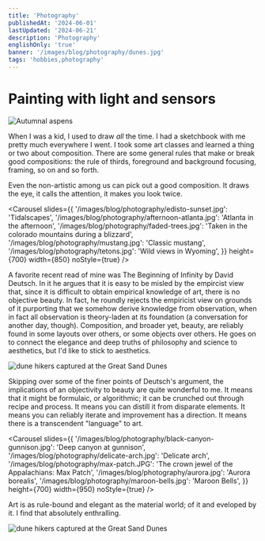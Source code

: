 ```yaml
---
title: 'Photography'
publishedAt: '2024-06-01'
lastUpdated: '2024-06-21'
description: 'Photography'
englishOnly: 'true'
banner: '/images/blog/photography/dunes.jpg'
tags: 'hobbies,photography'
---
```


# Painting with light and sensors

<Img
  mdx
  publicId='/images/blog/photography/sunlight-through-aspens.jpg'
  alt='Autumnal aspens'
  width={800}
  height={550}
/>

When I was a kid, I used to draw _all_ the time. I had a sketchbook with me pretty much everywhere I went. I took some art classes and learned a thing or two
about composition. There are some general rules that make or break good compositions: the rule of thirds, foreground and background focusing, framing, so on and so forth.

Even the non-artistic among us can pick out a good composition. It draws the eye, it calls the attention, it makes you look twice.

<Carousel
  slides={{
    '/images/blog/photography/edisto-sunset.jpg': 'Tidalscapes',
    '/images/blog/photography/afternoon-atlanta.jpg':
      'Atlanta in the afternoon',
    '/images/blog/photography/faded-trees.jpg':
      'Taken in the colorado mountains during a blizzard',
    '/images/blog/photography/mustang.jpg': 'Classic mustang',
    '/images/blog/photography/tetons.jpg': 'Wild views in Wyoming',
  }}
  height={700}
  width={850}
  noStyle={true}
/>

A favorite recent read of mine was The Beginning of Infinity by David Deutsch. In it he argues that it is easy to be misled by the empircist view
that, since it is difficult to obtain empirical knowledge of art, there is no objective beauty. In fact, he roundly rejects the empiricist view
on grounds of it purporting that we somehow derive knowledge from observation, when in fact all observation is theory-laden at its foundation (a conversation for another day, though).
Composition, and broader yet, beauty, are reliably found in some layouts over others, or some objects over others. He goes on to connect the elegance and deep truths of
philosophy and science to aesthetics, but I'd like to stick to aesthetics.

<Img
  mdx
  publicId='/images/blog/photography/dune-hikers.jpg'
  alt='dune hikers captured at the Great Sand Dunes'
  width={800}
  height={550}
/>

Skipping over some of the finer points of Deutsch's argument, the implications of an objectivity to beauty are quite wonderful to me.
It means that it might be formulaic, or algorithmic; it can be crunched out through recipe and process. It means you can distill it from disparate elements.
It means you can reliably iterate and improvement has a direction. It means there is a transcendent "language" to art.

<Carousel
  slides={{
    '/images/blog/photography/black-canyon-gunnison.jpg':
      'Deep canyon at gunnison',
    '/images/blog/photography/delicate-arch.jpg': 'Delicate arch',
    '/images/blog/photography/max-patch.JPG':
      'The crown jewel of the Appalachians: Max Patch',
    '/images/blog/photography/aurora.jpg': 'Aurora borealis',
    '/images/blog/photography/maroon-bells.jpg': 'Maroon Bells',
  }}
  height={700}
  width={950}
  noStyle={true}
/>

Art is as rule-bound and elegant as the material world; of it and eveloped by it. I find that absolutely enthralling.

<Img
  mdx
  publicId='/images/blog/photography/aurora-annie.jpg'
  alt='dune hikers captured at the Great Sand Dunes'
  width={800}
  height={350}
/>
